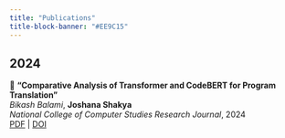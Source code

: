 ```yaml
---
title: "Publications"
title-block-banner: "#EE9C15"
---
```

## 2024
📄 **"Comparative Analysis of Transformer and CodeBERT for Program Translation"**  
    *Bikash Balami*, **Joshana Shakya** <br>
    *National College of Computer Studies Research Journal*, 2024  
    [PDF](https://www.nepjol.info/index.php/nccsrj/article/view/72334/55218) | [DOI](https://doi.org/10.3126/nccsrj.v3i1.72334)